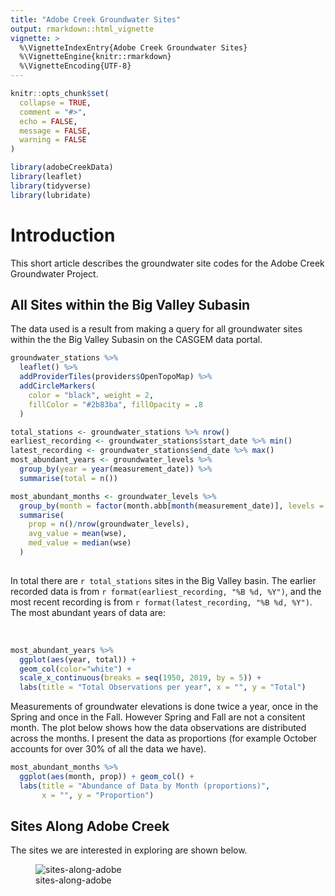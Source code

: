 ```yaml
---
title: "Adobe Creek Groundwater Sites"
output: rmarkdown::html_vignette
vignette: >
  %\VignetteIndexEntry{Adobe Creek Groundwater Sites}
  %\VignetteEngine{knitr::rmarkdown}
  %\VignetteEncoding{UTF-8}
---
```


```r
knitr::opts_chunk$set(
  collapse = TRUE,
  comment = "#>", 
  echo = FALSE, 
  message = FALSE,
  warning = FALSE
)
```

```r
library(adobeCreekData)
library(leaflet)
library(tidyverse)
library(lubridate)
```

# Introduction 

This short article describes the groundwater site codes for the Adobe Creek Groundwater Project. 

## All Sites within the Big Valley Subasin

The data used is a result from making a query for all groundwater sites within the 
the Big Valley Subasin on the CASGEM data portal.

```r
groundwater_stations %>% 
  leaflet() %>% 
  addProviderTiles(providers$OpenTopoMap) %>% 
  addCircleMarkers(
    color = "black", weight = 2,
    fillColor = "#2b83ba", fillOpacity = .8
  ) 
```

```r
total_stations <- groundwater_stations %>% nrow()
earliest_recording <- groundwater_stations$start_date %>% min()
latest_recording <- groundwater_stations$end_date %>% max()
most_abundant_years <- groundwater_levels %>% 
  group_by(year = year(measurement_date)) %>%
  summarise(total = n())

most_abundant_months <- groundwater_levels %>% 
  group_by(month = factor(month.abb[month(measurement_date)], levels = month.abb)) %>% 
  summarise(
    prop = n()/nrow(groundwater_levels), 
    avg_value = mean(wse), 
    med_value = median(wse)
  )
  
```

In total there are `r total_stations` sites in the Big Valley basin. The earlier recorded data
is from `r format(earliest_recording, "%B %d, %Y")`, and the most recent recording is from 
`r format(latest_recording, "%B %d, %Y")`. The most abundant years of data are:

<br>

```r
most_abundant_years %>% 
  ggplot(aes(year, total)) + 
  geom_col(color="white") + 
  scale_x_continuous(breaks = seq(1950, 2019, by = 5)) + 
  labs(title = "Total Observations per year", x = "", y = "Total")
```

Measurements of groundwater elevations is done twice a year, once in the Spring and 
once in the Fall. However Spring and Fall are not a consitent month. The plot below shows
how the data observations are distributed across the months. I present the data as
proportions (for example October accounts for over 30% of all the data we have).


```r
most_abundant_months %>% 
  ggplot(aes(month, prop)) + geom_col() + 
  labs(title = "Abundance of Data by Month (proportions)", 
       x = "", y = "Proportion")
```

## Sites Along Adobe Creek 

The sites we are interested in exploring are shown below.

![sites-along-adobe](adobe-creek-sites.png)


